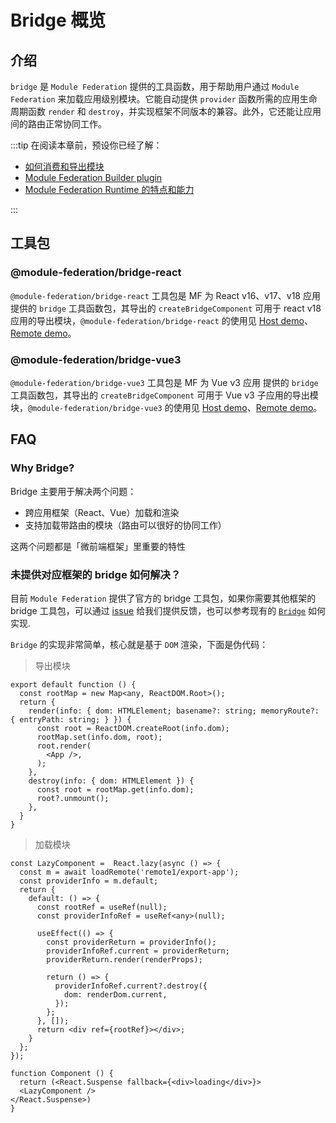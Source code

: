# Bridge 概览

## 介绍

`bridge` 是 `Module Federation` 提供的工具函数，用于帮助用户通过 `Module Federation` 来加载应用级别模块。它能自动提供 `provider` 函数所需的应用生命周期函数 `render` 和 `destroy`，并实现框架不同版本的兼容。此外，它还能让应用间的路由正常协同工作。

:::tip
在阅读本章前，预设你已经了解：

- [如何消费和导出模块](../../guide/start/quick-start.mdx)
- [Module Federation Builder plugin](../../guide/basic/rspack.mdx)
- [Module Federation Runtime 的特点和能力](../../guide/basic/runtime.mdx)

:::

## 工具包

### @module-federation/bridge-react

`@module-federation/bridge-react` 工具包是 MF 为 React v16、v17、v18 应用 提供的 `bridge` 工具函数包，其导出的 `createBridgeComponent` 可用于 react v18 应用的导出模块，`@module-federation/bridge-react` 的使用见 [Host demo](https://github.com/module-federation/core/tree/main/apps/router-demo/router-host-2000)、[Remote demo](https://github.com/module-federation/core/tree/main/apps/router-demo/router-remote2-2002)。

### @module-federation/bridge-vue3

`@module-federation/bridge-vue3` 工具包是 MF 为 Vue v3 应用 提供的 `bridge` 工具函数包，其导出的 `createBridgeComponent` 可用于 Vue v3 子应用的导出模块，`@module-federation/bridge-vue3` 的使用见 [Host demo](https://github.com/module-federation/core/tree/main/apps/router-demo/router-host-2100)、[Remote demo](https://github.com/module-federation/core/tree/main/apps/router-demo/router-remote3-2003)。


## FAQ

### Why Bridge?

Bridge 主要用于解决两个问题：

* 跨应用框架（React、Vue）加载和渲染
* 支持加载带路由的模块（路由可以很好的协同工作）

这两个问题都是「微前端框架」里重要的特性

### 未提供对应框架的 bridge 如何解决？

目前 `Module Federation` 提供了官方的 bridge 工具包，如果你需要其他框架的 bridge 工具包，可以通过 [issue](https://github.com/module-federation/core/issues) 给我们提供反馈，也可以参考现有的 [`Bridge`](https://github.com/module-federation/core/blob/34ba220bcee3d032e4083aae37f802d1ed20d61b/packages/bridge/bridge-react) 如何实现.

`Bridge` 的实现非常简单，核心就是基于 `DOM` 渲染，下面是伪代码：

> 导出模块

```tsx
export default function () {
  const rootMap = new Map<any, ReactDOM.Root>();
  return {
    render(info: { dom: HTMLElement; basename?: string; memoryRoute?: { entryPath: string; } }) {
      const root = ReactDOM.createRoot(info.dom);
      rootMap.set(info.dom, root);
      root.render(
        <App />,
      );
    },
    destroy(info: { dom: HTMLElement }) {
      const root = rootMap.get(info.dom);
      root?.unmount();
    },
  }
}
```

> 加载模块

```tsx
const LazyComponent =  React.lazy(async () => {
  const m = await loadRemote('remote1/export-app');
  const providerInfo = m.default;
  return {
    default: () => {
      const rootRef = useRef(null);
      const providerInfoRef = useRef<any>(null);

      useEffect(() => {
        const providerReturn = providerInfo();
        providerInfoRef.current = providerReturn;
        providerReturn.render(renderProps);

        return () => {
          providerInfoRef.current?.destroy({
            dom: renderDom.current,
          });
        };
      }, []);
      return <div ref={rootRef}></div>;
    }
  };
});

function Component () {
  return (<React.Suspense fallback={<div>loading</div>}>
  <LazyComponent />
</React.Suspense>)
}
```

